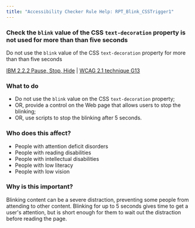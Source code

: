 ```yaml
---
title: "Accessibility Checker Rule Help: RPT_Blink_CSSTrigger1"
---
```


<div className="toolHelp">
<Row>
<Column colLg={11} colMd={5} colSm={4} className="toolMain">

<div id="locLevel"></div>

### Check the `blink` value of the CSS `text-decoration` property is not used for more than than five seconds
Do not use the `blink` value of the CSS `text-decoration` property for more than than five seconds

[IBM 2.2.2 Pause, Stop, Hide](https://www.ibm.com/able/guidelines/ci162/pause_stop_hide.html) | [WCAG 2.1 technique G13](https://www.w3.org/WAI/WCAG21/Techniques/general/G13)

<div id="locSnippet"></div>

### What to do

 * Do not use the `blink` value on the CSS `text-decoration` property;
 * OR, provide a control on the Web page that allows users to stop the blinking;
 * OR, use scripts to stop the blinking after 5 seconds.

</Column>
<Column colLg={5} colMd={3} colSm={4} className="toolLeft">

### Who does this affect?

 * People with attention deficit disorders
 * People with reading disabilities
 * People with intellectual disabilities
 * People with low literacy
 * People with low vision 


### Why is this important?

Blinking content can be a severe distraction, preventing some people from attending to other content. Blinking for up to 5 seconds gives time to get a user's attention, but is short enough for them to wait out the distraction before reading the page.

</Column>
</Row>
</div>

